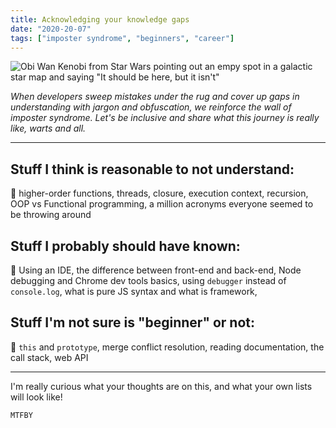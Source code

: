 ```yaml
---
title: Acknowledging your knowledge gaps
date: "2020-20-07"
tags: ["imposter syndrome", "beginners", "career"]
---
```


![Obi Wan Kenobi from Star Wars pointing out an empy spot in a galactic star map and saying "It should be here, but it isn't"](https://dev-to-uploads.s3.amazonaws.com/i/nu6lsnaortmr9n8hj6iz.gif)

_When developers sweep mistakes under the rug and cover up gaps in understanding with jargon and obfuscation, we reinforce the wall of imposter syndrome. Let's be inclusive and share what this journey is really like, warts and all._

---

## **Stuff I think is reasonable to not understand:**

📌 higher-order functions, threads, closure, execution context, recursion, OOP vs Functional programming, a million acronyms everyone seemed to be throwing around

## **Stuff I probably should have known:**

📌 Using an IDE, the difference between front-end and back-end, Node debugging and Chrome dev tools basics, using `debugger` instead of `console.log`, what is pure JS syntax and what is framework,

## **Stuff I'm not sure is "beginner" or not:**

📌 `this` and `prototype`, merge conflict resolution, reading documentation, the call stack, web API

---

I'm really curious what your thoughts are on this, and what your own lists will look like!

`MTFBY`
